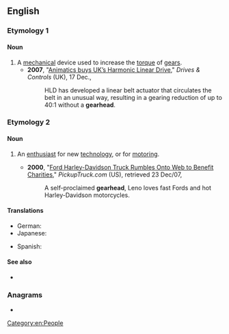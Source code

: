 {{also|gear head}}
==English==

===Etymology 1===
{{compound|en|gear|head}}

====Noun====
{{en-noun}}

# A [[mechanical]] device used to increase the [[torque]] of [[gear]]s.
#* '''2007''', "[https://web.archive.org/web/20071219011559/http://www.drives.co.uk/fullstory.asp?id=2152 Animatics buys UK’s Harmonic Linear Drive]," ''Drives & Controls'' (UK), 17 Dec.,
#*: HLD has developed a linear belt actuator that circulates the belt in an unusual way, resulting in a gearing reduction of up to 40:1 without a '''gearhead'''.

===Etymology 2===
{{suffix|en|gear|head}}

====Noun====
{{en-noun}}

# {{lb|en|informal}} An [[enthusiast]] for new [[technology]], or for [[motoring]].
#* '''2000''', "[https://web.archive.org/web/20061016185138/http://www.pickuptruck.com/html/news/ford_charity.html Ford Harley-Davidson Truck Rumbles Onto Web to Benefit Charities]," ''PickupTruck.com'' (US), retrieved 23 Dec/07,
#*: A self-proclaimed '''gearhead''', Leno loves fast Fords and hot Harley-Davidson motorcycles.

====Translations====
{{trans-top}}
* German: {{t-needed|de}}
* Japanese: {{t-needed|ja}}
{{trans-mid}}
* Spanish: {{t-needed|es}}
{{trans-bottom}}

====See also====
* {{l|en|motorhead}}

===Anagrams===
* {{anagrams|en|a=aadeeghr|Heegaard|headgear}}

[[Category:en:People]]